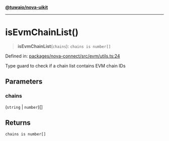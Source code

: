 [**@tuwaio/nova-uikit**](../../../../README.md)

***

# isEvmChainList()

> **isEvmChainList**(`chains`): `chains is number[]`

Defined in: [packages/nova-connect/src/evm/utils.ts:24](https://github.com/TuwaIO/nova-uikit/blob/73fb7f5b76d81080c342f585bc261d3376288e10/packages/nova-connect/src/evm/utils.ts#L24)

Type guard to check if a chain list contains EVM chain IDs

## Parameters

### chains

(`string` \| `number`)[]

## Returns

`chains is number[]`
